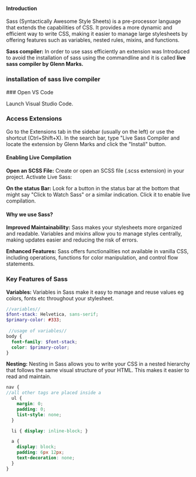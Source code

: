
#### Introduction

Sass (Syntactically Awesome Style Sheets) is a pre-processor language that extends the capabilities of CSS. It provides a more dynamic and efficient way to write CSS, making it easier to manage large stylesheets by offering features such as variables, nested rules, mixins, and functions.

**Sass compiler:** In order to use sass efficiently an extension was Introduced to avoid the installation of sass using the commandline and it is called **live sass compiler by Glenn Marks.**

### installation of sass live compiler

<Steps>
### Open VS Code
 
Launch Visual Studio Code.
 
### Access Extensions
 
 Go to the Extensions tab in the sidebar (usually on the left) or use the shortcut (Ctrl+Shift+X).  In the search bar, type "Live Sass Compiler and locate the extension by Glenn Marks and click the "Install" button.
</Steps>

#### Enabling Live Compilation

**Open an SCSS File:** Create or open an SCSS file (.scss extension) in your project.
Activate Live Sass:

**On the status Bar:** Look for a button in the status bar at the bottom that might say "Click to Watch Sass" or a similar indication. Click it to enable live compilation.


#### **Why we use Sass?**

**Improved Maintainability:** Sass makes your stylesheets more organized and readable. Variables and mixins allow you to manage styles centrally, making updates easier and reducing the risk of errors.

**Enhanced Features:** Sass offers functionalities not available in vanilla CSS, including operations, functions for color manipulation, and control flow statements.

### Key Features of Sass

**Variables:** Variables in Sass make it easy to manage and reuse values eg colors, fonts etc throughout your stylesheet.
```SCSS copy
//variables//
$font-stack: Helvetica, sans-serif;
$primary-color: #333;
 
 //usage of variables//
body {
  font-family: $font-stack;
  color: $primary-color;
}
```

**Nesting:** Nesting in Sass allows you to write your CSS in a nested hierarchy that follows the same visual structure of your HTML. This makes it easier to read and maintain.
```SCSS copy
nav {
//all other tags are placed inside a 
  ul {
    margin: 0;
    padding: 0;
    list-style: none;
  }

  li { display: inline-block; }

  a {
    display: block;
    padding: 6px 12px;
    text-decoration: none;
  }
}
```